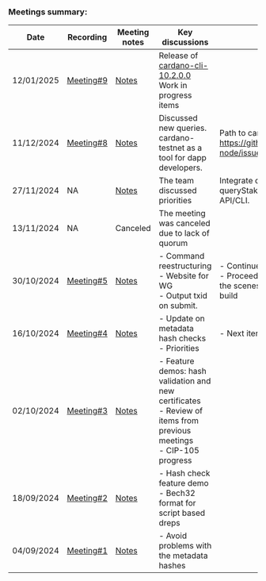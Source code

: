 
<div className="index-page">

### Meetings summary:

|Date        |Recording                                                                                           |Meeting notes         |Key discussions                            | Outcomes                         |
|------------|----------------------------------------------------------------------------------------------------|----------------------|-------------------------------------------|----------------------------------|
| 12/01/2025 | [Meeting#9](https://drive.google.com/file/d/1p_SS6ycvr70MIZkm-3C6PKElYGjLOmoF/view?usp=sharing)   | [Notes](/01152025)   | Release of [cardano-cli-10.2.0.0](https://github.com/IntersectMBO/cardano-cli/releases/tag/cardano-cli-10.2.0.0) <br /> Work in progress items | |
| 11/12/2024 | [Meeting#8](https://drive.google.com/file/d/1qLpIjdAPu3IJfIOk8X6lnUgPJbl1Zo20/view?usp=sharing)   | [Notes](/11122024)   | Discussed new queries. cardano-testnet as a tool for dapp developers.         | Path to cardano-testnet v1 https://github.com/IntersectMBO/cardano-node/issues/6080 |
| 27/11/2024 | NA                                                                                                | [Notes](/27112024)   | The team discussed priorities              | Integrate queryProposals and queryStakePoolDefaultVote into the API/CLI. |
| 13/11/2024 | NA                                                                                                | Canceled             | The meeting was canceled due to lack of quorum |                              |
| 30/10/2024 | [Meeting#5](https://drive.google.com/file/d/12nRQKcn2T8DFbl0jMaPH99adoY5R3B47/view?usp=sharing)   | [Notes](/30102024)   | - Command reestructuring<br /> - Website for WG <br /> - Output txid on submit. | - Continue the reestructuring as planned. <br /> - Proceed to implement 'query era behind the scenes' for queries certificates and build |
| 16/10/2024 | [Meeting#4](https://drive.google.com/file/d/1NqGlT8GT9x-4ZVFRyJK6jL2LHP4qxqqB/view?usp=sharing)   | [Notes](/16102024)   | - Update on metadata hash checks<br /> - Priorities | - Next items to prioritize: [900](https://github.com/IntersectMBO/cardano-cli/issues/900) and [954](https://github.com/IntersectMBO/cardano-cli/issues/954) |
| 02/10/2024 | [Meeting#3](https://drive.google.com/file/d/1xWtP7_h7cAAt7SQQ5pJcOla9RQRPPHYe/view?usp=sharing)   | [Notes](/02102024)   | - Feature demos: hash validation and new certificates <br /> - Review of items from previous meetings<br /> - CIP-105 progress | |
| 18/09/2024 | [Meeting#2](https://drive.google.com/file/d/1hxUFXvkjtM46XHYeJhOp_TDsEtGY7Uzj/view?usp=sharing)   | [Notes](/18092024)   | - Hash check feature demo<br /> - Bech32 format for script based dreps |     |
| 04/09/2024 | [Meeting#1](https://drive.google.com/file/d/1Ij-Z1LLM6iMAj6T1spFCEysa9ab0HvTn/view?usp=sharing)   | [Notes](/04092024)   | - Avoid problems with the metadata hashes |                                  |

</div>
